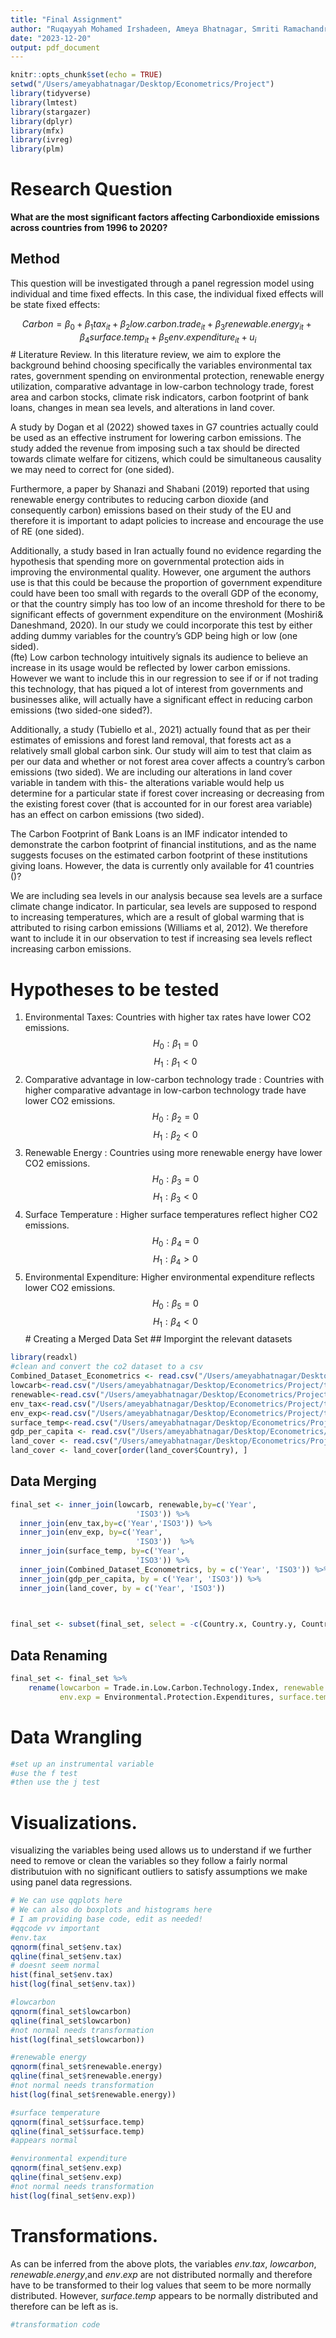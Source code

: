 ```yaml
---
title: "Final Assignment"
author: "Ruqayyah Mohamed Irshadeen, Ameya Bhatnagar, Smriti Ramachandran"
date: "2023-12-20"
output: pdf_document
---
```


```r
knitr::opts_chunk$set(echo = TRUE)
setwd("/Users/ameyabhatnagar/Desktop/Econometrics/Project")
library(tidyverse)
library(lmtest)
library(stargazer)
library(dplyr)
library(mfx)
library(ivreg)
library(plm)
```
# Research Question

**What are the most significant factors affecting Carbondioxide emissions across countries from 1996 to 2020?**  

## Method  

This question will be investigated through a panel regression model using individual and time fixed effects. In this case, the individual fixed effects will be state fixed effects:

$$Carbon=\beta_0+\beta_1tax_{it}+\beta_2low.carbon.trade_{it}+\beta_3renewable.energy_{it}+\beta_4surface.temp_{it}+\beta_5env.expenditure_{it}+u_i$$
# Literature Review. 
In this literature review, we aim to explore the background behind choosing specifically the variables environmental tax rates, government spending on environmental protection, renewable energy utilization, comparative advantage in low-carbon technology trade, forest area and carbon stocks, climate risk indicators, carbon footprint of bank loans, changes in mean sea levels, and alterations in land cover.  

A study by Dogan et al (2022) showed taxes in G7 countries actually could be used as an effective instrument for lowering carbon emissions. The study added the revenue from imposing such a tax should be directed towards climate welfare for citizens, which could be simultaneous causality we may need to correct for (one sided).  

Furthermore, a paper by Shanazi and Shabani (2019) reported that using renewable energy contributes to reducing carbon dioxide (and consequently carbon) emissions based on their study of the EU and therefore it is important to adapt policies to increase and encourage the use of RE (one sided).  

Additionally, a study based in Iran actually found no evidence regarding the hypothesis that spending more on governmental protection aids in improving the environmental quality. However, one argument the authors use is that this could be because the proportion of government expenditure could have been too small with regards to the overall GDP of the economy, or that the country simply has too low of an income threshold for there to be significant effects of government expenditure on the environment (Moshiri& Daneshmand, 2020). In our study we could incorporate this test by either adding dummy variables for the country’s GDP being high or low (one sided).  
(fte)
Low carbon technology intuitively signals its audience to believe an increase in its usage would be reflected by lower carbon emissions. However we want to include this in our regression to see if or if not trading this technology, that has piqued a lot of interest from governments and businesses alike, will actually have a significant effect in reducing carbon emissions (two sided-one sided?).   

Additionally, a study (Tubiello et al., 2021) actually found that as per their estimates of emissions and forest land removal, that forests act as a relatively small global carbon sink. Our study will aim to test that claim as per our data and whether or not forest area cover affects a country’s carbon emissions (two sided). We are including our alterations in land cover variable in tandem with this- the alterations variable would help us determine for a particular state if forest cover increasing or decreasing from the existing forest cover (that is accounted for in our forest area variable) has an effect on carbon emissions (two sided).  

The Carbon Footprint of Bank Loans is an IMF indicator intended to demonstrate the carbon footprint of financial institutions, and as the name suggests focuses on the estimated carbon footprint of these institutions giving loans. However, the data is currently only available for 41 countries ()?  

We are including sea levels in our analysis because sea levels are a surface climate change indicator. In particular, sea levels are supposed to respond to increasing temperatures, which are a result of global warming that is attributed to rising carbon emissions (Williams et al, 2012). We therefore want to include it in our observation to test if increasing sea levels reflect increasing carbon emissions.  

# Hypotheses to be tested

1.  Environmental Taxes: Countries with higher tax rates have lower CO2 emissions.
$$H_0: \beta_1=0$$
$$H_1: \beta_1<0$$
2. Comparative advantage in low-carbon technology trade : Countries with higher comparative advantage in low-carbon technology trade have lower CO2 emissions.
$$H_0: \beta_2=0$$
$$H_1: \beta_2<0$$
3. Renewable Energy : Countries using more renewable energy have lower CO2 emissions.
$$H_0: \beta_3=0$$
$$H_1: \beta_3<0$$
4. Surface Temperature : Higher surface temperatures reflect higher CO2 emissions.
$$H_0: \beta_4=0$$
$$H_1: \beta_4>0$$
5. Environmental Expenditure: Higher environmental expenditure reflects lower CO2 emissions.
$$H_0: \beta_5=0$$
$$H_1: \beta_4<0$$
\newpage
# Creating a Merged Data Set
## Imporgint the relevant datasets

```r
library(readxl)
#clean and convert the co2 dataset to a csv
Combined_Dataset_Econometrics <- read.csv("/Users/ameyabhatnagar/Desktop/Econometrics/Project/Combined Dataset - Econometrics.csv", na.strings = "")
lowcarb<-read.csv("/Users/ameyabhatnagar/Desktop/Econometrics/Project/transformed_trade_low_carbon_tech_corrected.csv", na.strings="")
renewable<-read.csv("/Users/ameyabhatnagar/Desktop/Econometrics/Project/transformed_renewable_energy.csv", na.strings="")
env_tax<-read.csv("/Users/ameyabhatnagar/Desktop/Econometrics/Project/transformed_environmental_taxes.csv", na.strings="")
env_exp<-read.csv("/Users/ameyabhatnagar/Desktop/Econometrics/Project/transformed_environmental_protection_expenditures_corrected.csv", na.strings="")
surface_temp<-read.csv("/Users/ameyabhatnagar/Desktop/Econometrics/Project/transformed_annual_surface_temp.csv", na.strings="")
gdp_per_capita <- read.csv("/Users/ameyabhatnagar/Desktop/Econometrics/Project/GDP_per_capita.csv", na.strings = "")
land_cover <- read.csv("/Users/ameyabhatnagar/Desktop/Econometrics/Project/Land_Cover_Accounts-2.csv", na.strings = "") 
land_cover <- land_cover[order(land_cover$Country), ]
```

## **Data Merging**

```r
final_set <- inner_join(lowcarb, renewable,by=c('Year',
                            'ISO3')) %>% 
  inner_join(env_tax,by=c('Year','ISO3')) %>%  
  inner_join(env_exp, by=c('Year',
                            'ISO3'))  %>%  
  inner_join(surface_temp, by=c('Year',
                            'ISO3')) %>%
  inner_join(Combined_Dataset_Econometrics, by = c('Year', 'ISO3')) %>%
  inner_join(gdp_per_capita, by = c('Year', 'ISO3')) %>%
  inner_join(land_cover, by = c('Year', 'ISO3'))


  
final_set <- subset(final_set, select = -c(Country.x, Country.y, Country.x.x, Country.y.y, Country.Name))
```

## **Data Renaming**

```r
final_set <- final_set %>% 
    rename(lowcarbon = Trade.in.Low.Carbon.Technology.Index, renewable.energy = Renewable.Energy.Capacity..MW., env.tax = Environmental.Taxes, 
           env.exp = Environmental.Protection.Expenditures, surface.temp=Annual.Surface.Temperature.Change)
```

\newpage
# Data Wrangling
```r
#set up an instrumental variable
#use the f test
#then use the j test
```

# **Visualizations**. 

visualizing the variables being used allows us to understand if we further need to remove or clean the variables so they follow a fairly normal distributuion with no significant outliers to satisfy assumptions we make using panel data regressions.
```r
# We can use qqplots here
# We can also do boxplots and histograms here
# I am providing base code, edit as needed!
#qqcode vv important
#env.tax
qqnorm(final_set$env.tax)
qqline(final_set$env.tax)
# doesnt seem normal
hist(final_set$env.tax)
hist(log(final_set$env.tax))

#lowcarbon
qqnorm(final_set$lowcarbon)
qqline(final_set$lowcarbon)
#not normal needs transformation
hist(log(final_set$lowcarbon))

#renewable energy
qqnorm(final_set$renewable.energy)
qqline(final_set$renewable.energy)
#not normal needs transformation
hist(log(final_set$renewable.energy))

#surface temperature
qqnorm(final_set$surface.temp)
qqline(final_set$surface.temp)
#appears normal

#environmental expenditure
qqnorm(final_set$env.exp)
qqline(final_set$env.exp)
#not normal needs transformation
hist(log(final_set$env.exp))
```
# **Transformations**. 

As can be inferred from the above plots, the variables $env.tax$, $lowcarbon$, $renewable.energy$,and $env.exp$ are not distributed normally and therefore have to be transformed to their log values that seem to be more normally distributed. However,  $surface.temp$ appears to be normally distributed and therefore can be left as is.
```r
#transformation code
```































